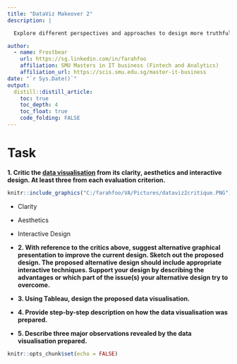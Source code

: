 ```yaml
---
title: "DataViz Makeover 2"
description: |

  Explore different perspectives and approaches to design more truthful and enlightening data visualisation to reveal inter- and intra-zonal public bus flows at the planning sub-zone level of January 2022.

author:
  - name: Frostbear 
    url: https://sg.linkedin.com/in/farahfoo
    affiliation: SMU Masters in IT business (Fintech and Analytics)
    affiliation_url: https://scis.smu.edu.sg/master-it-business
date: "`r Sys.Date()`"
output: 
  distill::distill_article:
    toc: true
    toc_depth: 4
    toc_float: true
    code_folding: FALSE
---
```


# Task

**1. Critic the [data visualisation](https://public.tableau.com/app/profile/tskam/viz/prototype1_16468762782120/Dashboard1) from its clarity, aesthetics and interactive design. At least three from each evaluation criterion. **

```r
knitr::include_graphics("C:/farahfoo/VA/Pictures/dataviz2critique.PNG")
```

* Clarity

* Aesthetics

* Interactive Design


* **2. With reference to the critics above, suggest alternative graphical presentation to improve the current design. Sketch out the proposed design. The proposed alternative design should include appropriate interactive techniques. Support your design by describing the advantages or which part of the issue(s) your alternative design try to overcome. **

* **3. Using Tableau, design the proposed data visualisation. **

* **4. Provide step-by-step description on how the data visualisation was prepared.**

* **5. Describe three major observations revealed by the data visualisation prepared.**


```r
knitr::opts_chunk$set(echo = FALSE)
```



